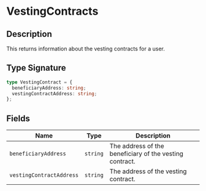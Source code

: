 # VestingContracts

## Description

This returns information about the vesting contracts for a user.

## Type Signature

```ts
type VestingContract = {
  beneficiaryAddress: string;
  vestingContractAddress: string;
};
```

## Fields

| Name                     | Type     | Description                                             |
| ------------------------ | -------- | ------------------------------------------------------- |
| `beneficiaryAddress`     | `string` | The address of the beneficiary of the vesting contract. |
| `vestingContractAddress` | `string` | The address of the vesting contract.                    |
